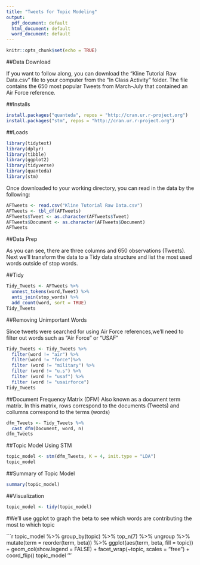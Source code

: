 ---
title: "Tweets for Topic Modeling"
output:
  pdf_document: default
  html_document: default
  word_document: default
---

```{r setup, include=FALSE}
knitr::opts_chunk$set(echo = TRUE)
```

##Data Download 

If you want to follow along, you can download the "Kline Tutorial Raw Data.csv" file to your computer from the "In Class Activity" folder.  The file contains the 650 most popular Tweets from March-July that contained an Air Force reference.

##Installs

```{r}
install.packages("quanteda", repos = "http://cran.ur.r-project.org")
install.packages("stm", repos = "http://cran.ur.r-project.org")
```

##Loads

```{r}
library(tidytext)
library(dplyr)
library(tibble)
library(ggplot2)
library(tidyverse)
library(quanteda)
library(stm)
```
Once downloaded to your working directory, you can read in the data by the following:

```{r}
AFTweets <- read.csv("Kline Tutorial Raw Data.csv")
AFTweets <- tbl_df(AFTweets)
AFTweets$Tweet <- as.character(AFTweets$Tweet)
AFTweets$Document <- as.character(AFTweets$Document)
AFTweets
```

##Data Prep

As you can see, there are three columns and 650 observations (Tweets). Next we'll transform the data to a Tidy data structure and list the most used words outside of stop words.

##Tidy

```{r}
Tidy_Tweets <- AFTweets %>%
  unnest_tokens(word,Tweet) %>%
  anti_join(stop_words) %>%
  add_count(word, sort = TRUE)
Tidy_Tweets
```
##Removing Unimportant Words

Since tweets were searched for using Air Force references,we'll need to filter out words such as "Air Force" or "USAF"

```{r}
Tidy_Tweets <- Tidy_Tweets %>%
  filter(word != "air") %>%
  filter(word != "force")%>%
  filter (word != "military") %>%
  filter (word != "u.s") %>%
  filter (word != "usaf") %>%
  filter (word != "usairforce")
Tidy_Tweets
```

##Document Frequency Matrix (DFM)
Also known as a document term matrix.  In this matrix, rows correspond to the documents (Tweets) and collumns correspond to the terms (words)

```{r}
dfm_Tweets <- Tidy_Tweets %>%
  cast_dfm(Document, word, n)
dfm_Tweets
```

##Topic Model Using STM
```{r}
topic_model <- stm(dfm_Tweets, K = 4, init.type = "LDA")
topic_model
```

##Summary of Topic Model

```{r}
summary(topic_model)
```

##Visualization

```{r}
topic_model <- tidy(topic_model)
```

#We'll use ggplot to graph the beta to see which words are contributing the most to which topic

```{r}
 topic_model %>%
  group_by(topic) %>%
  top_n(7) %>%
  ungroup %>%
  mutate(term = reorder(term, beta)) %>%
  ggplot(aes(term, beta, fill = topic)) +
  geom_col(show.legend = FALSE) +
  facet_wrap(~topic, scales = "free") +
  coord_flip()
topic_model
'''

